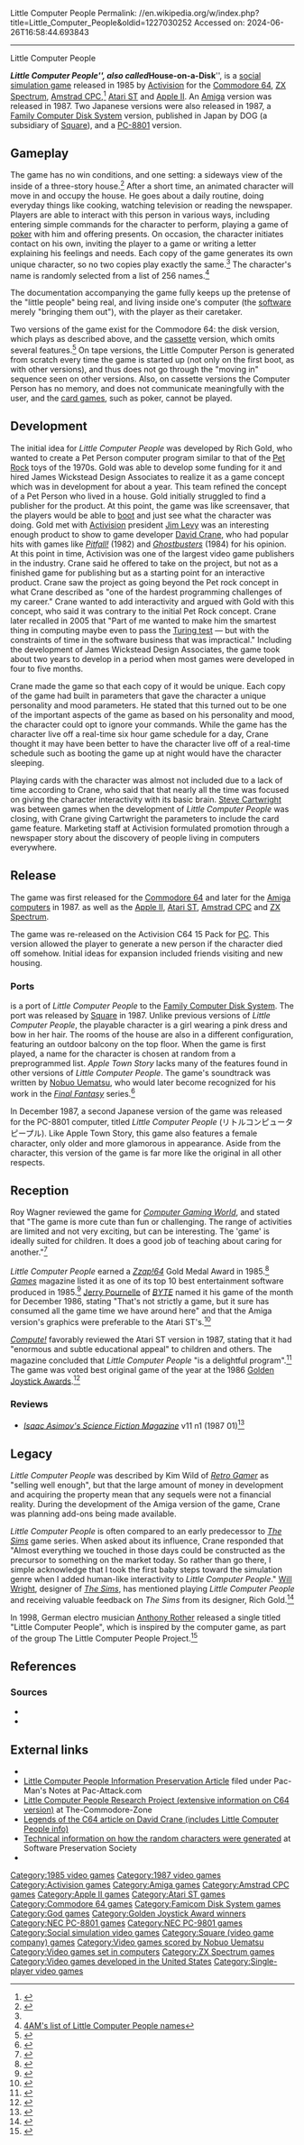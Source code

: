 Little Computer People
Permalink: //en.wikipedia.org/w/index.php?title=Little_Computer_People&oldid=1227030252
Accessed on: 2024-06-26T16:58:44.693843



------
Little Computer People
{{Short description|1985 video game}}
{{Infobox video game
|title=Little Computer People
|image= little computer people cover art.jpg
|caption=
|developer=[[Activision]]
|publisher=Activision
|designer=[[David Crane (programmer)|David Crane]]<br>Rich Gold
|released='''Commodore 64''' {{vgrelease|NA|September 27, 1985<ref>{{cite web |title=Little Computer People (Registration Number PA0000301880) |url=https://cocatalog.loc.gov |website=[[United States Copyright Office]] |access-date=1 June 2021}}</ref>|EU|November 1985<ref name="Z64"/>}} '''ZX Spectrum, Amstrad''' {{vgrelease|EU|Late 1985}} '''Apple II''' {{vgrelease|NA|December 1985<ref name="CE1985">{{cite magazine |title=1985 Index |magazine=[[Computer Entertainer]] |date=January 1986 |volume=4 |issue=10 |page=6 |url=http://www.ataricompendium.com/archives/newsletters/video_game_update/computer_entertainer_jan86.pdf#page=6}}</ref>}} '''Atari ST, Amiga''' <br> 1987
|genre=[[Social simulation game]]
|modes=[[Single-player]]
|platforms=[[Amiga]], [[Amstrad CPC]], [[Apple II]], [[Atari ST]], [[Commodore 64]], [[NEC PC-9801|PC-9801]], [[PC-8801]], [[ZX Spectrum]]
}}

'''''Little Computer People''''', also called '''''House-on-a-Disk''''', is a [[social simulation game]] released in 1985 by [[Activision]] for the 
[[Commodore 64]], [[ZX Spectrum]], [[Amstrad CPC]],<ref name="UnsungHeroes">{{citation|url=http://www.gamespot.com/gamespot/features/pc/unsung_heroes/sec2_02.html |title=Unsung Heroes: Ground Breaking Games – Little Computer People |last=Baker |first=T. Byrl |publisher=GameSpot |archiveurl=https://web.archive.org/web/20100707141052/http://www.gamespot.com/gamespot/features/pc/unsung_heroes/sec2_02.html |archivedate=2010-07-07 |accessdate=2014-10-30 |url-status=dead }}</ref> [[Atari ST]] and [[Apple II]]. An [[Amiga]] version was released in 1987. Two Japanese versions were also released in 1987, a [[Family Computer Disk System]] version, published in Japan by DOG (a subsidiary of [[Square (video game company)|Square]]), and a [[PC-8801]] version.

==Gameplay==
The game has no win conditions, and one setting: a sideways view of the inside of a three-story house.<ref>{{Cite web|url=https://www.retrogamer.net/retro_games80/little-computer-people/|title = Little Computer People &#124; Retro Gamer| date=16 October 2008 }}</ref> After a short time, an animated character will move in and occupy the house. He goes about a daily routine, doing everyday things like cooking, watching television or reading the newspaper. Players are able to interact with this person in various ways, including entering simple commands for the character to perform, playing a game of [[poker]] with him and offering presents. On occasion, the character initiates contact on his own, inviting the player to a game or writing a letter explaining his feelings and needs. Each copy of the game generates its own unique character, so no two copies play exactly the same.<ref name="UnsungHeroes"/> The character's name is randomly selected from a list of 256 names.<ref>[https://archive.org/details/LittleComputerPeople4amCrack 4AM's list of Little Computer People names]</ref>

The documentation accompanying the game fully keeps up the pretense of the "little people" being real, and living inside one's computer (the [[software]] merely "bringing them out"), with the player as their caretaker.

Two versions of the game exist for the Commodore 64: the disk version, which plays as described above, and the [[cassette tape|cassette]] version, which omits several features.<ref>{{Cite news|url=http://www.eurogamer.net/articles/little-computer-people-review|title=Little Computer People|newspaper=Eurogamer.net |date=26 October 2007}}</ref>  On tape versions, the Little Computer Person is generated from scratch every time the game is started up (not only on the first boot, as with other versions), and thus does not go through the "moving in" sequence seen on other versions. Also, on cassette versions the Computer Person has no memory, and does not communicate meaningfully with the user, and the [[card game]]s, such as poker, cannot be played.

==Development==
The initial idea for ''Little Computer People'' was developed by Rich Gold, who wanted to create a Pet Person computer program similar to that of the [[Pet Rock]] toys of the 1970s. Gold was able to develop some funding for it and hired James Wickstead Design Associates to realize it as a game concept which was in development for about a year.{{sfn|Wild|p=34}}{{sfn|Mott|2005|p=107}} This team refined the concept of a Pet Person who lived in a house.{{sfn|Wild|p=34}} Gold initially struggled to find a publisher for the product.{{sfn|Wild|p=34}}{{sfn|Mott|2005|p=106}} At this point, the game was like screensaver, that the players would be able to [[Booting|boot]] and just see what the character was doing.{{sfn|Mott|2005|p=106}} Gold met with [[Activision]] president [[Jim Levy]] was an interesting enough product to show to game developer [[David Crane (programmer)|David Crane]], who had popular hits with games like ''[[Pitfall!]]'' (1982) and ''[[Ghostbusters (1984 video game)|Ghostbusters]]'' (1984) for his opinion.{{sfn|Mott|2005|p=105}}{{sfn|Wild|p=34}} At this point in time, Activision was one of the largest video game publishers in the industry.{{sfn|Mott|2005|p=106}} Crane said he offered to take on the project, but not as a finished game for publishing but as a starting point for an interactive product.{{sfn|Wild|p=34}} Crane saw the project as going beyond the Pet rock concept in what Crane described as "one of the hardest programming challenges of my career."{{sfn|Mott|2005|p=106}} Crane wanted to add interactivity and argued with Gold with this concept, who said it was contrary to the initial Pet Rock concept.{{sfn|Mott|2005|p=106}} Crane later recalled in 2005 that "Part of me wanted to make him the smartest thing in computing maybe even to pass the [[Turing test]] — but with the constraints of time in the software business that was impractical."{{sfn|Mott|2005|p=106}} Including the development of James Wickstead Design Associates, the game took about two years to develop in a period when most games were developed in four to five months.{{sfn|Mott|2005|p=107}} 

Crane made the game so that each copy of it would be unique. Each copy of the game had built in parameters that gave the character a unique personality and mood parameters.{{sfn|Mott|2005|p=106}} He stated that this turned out to be one of the important aspects of the game as based on his personality and mood, the character could opt to ignore your commands.{{sfn|Mott|2005|p=106}}
While the game has the character live off a real-time six hour game schedule for a day, Crane thought it may have been better to have the character live off of a real-time schedule such as booting the game up at night would have the character sleeping.{{sfn|Wild|p=35}} 

Playing cards with the character was almost not included due to a lack of time according to Crane, who said that that nearly all the time was focused on giving the character interactivity with its basic brain.{{sfn|Wild|p=33}} [[Steve Cartwright]] was between games when the development of ''Little Computer People'' was closing, with Crane giving Cartwright the parameters to include the card game feature.{{sfn|Wild|p=34}} Marketing staff at Activision formulated promotion through a newspaper story about the discovery of people living in computers everywhere.{{sfn|Wild|p=35}}

==Release==
The game was first released for the [[Commodore 64]] and later for the [[Amiga|Amiga computers]] in 1987.{{sfn|Wild|pp=34-35}} as well as the [[Apple II]], [[Atari ST]], [[Amstrad CPC]] and [[ZX Spectrum]].{{sfn|Wild|p=34}}

The game was re-released on the Activision C64 15 Pack for [[IBM PC compatible|PC]]. This version allowed the player to generate a new person if the character died off somehow.{{sfn|Wild|p=34}} Initial ideas for expansion included friends visiting and new housing.{{sfn|Mott|2005|p=107}}

===Ports===
{{Infobox video game
|title=Apple Town Story
|image=
|caption=
|developer=[[Activision]]
|publisher=[[Square (video game company)|Square]]
|composer=[[Nobuo Uematsu]]
|engine=
|released={{vgrelease|JP|April 3, 1987}}
|genre=[[Simulation]]
|modes=[[Single-player]]
|platforms=[[Family Computer Disk System]]
}}

{{nihongo|'''''Apple Town Story'''''|アップルタウン物語}} is a port of ''Little Computer People'' to the [[Family Computer Disk System]]. The port was released by [[Square (video game company)|Square]] in 1987. Unlike previous versions of ''Little Computer People'', the playable character is a girl wearing a pink dress and bow in her hair. The rooms of the house are also in a different configuration, featuring an outdoor balcony on the top floor. When the game is first played, a name for the character is chosen at random from a preprogrammed list. ''Apple Town Story'' lacks many of the features found in other versions of ''Little Computer People''. The game's soundtrack was written by [[Nobuo Uematsu]], who would later become recognized for his work in the ''[[Final Fantasy]]'' series.<ref>{{cite web|title=Uematsu's Music |url=http://www.square-enix-usa.com/uematsu/profile/index.html |work=Square-Enix-USA.com |accessdate=2007-09-01 |url-status=dead |archiveurl=https://web.archive.org/web/20090312044802/http://www.square-enix-usa.com/uematsu/profile/index.html |archivedate=2009-03-12 }}</ref>

In December 1987, a second Japanese version of the game was released for the PC-8801 computer, titled ''Little Computer People'' (リトルコンピュータピープル). Like Apple Town Story, this game also features a female character, only older and more glamorous in appearance. Aside from the character, this version of the game is far more like the original in all other respects.

==Reception==
{{Video game reviews
| Z64=97%<ref>Zzap!64 review, [[Newsfield Publications]], issue 7, page 8</ref>
}}
Roy Wagner reviewed the game for ''[[Computer Gaming World]]'', and stated that "The game is more cute than fun or challenging. The range of activities are limited and not very exciting, but can be interesting. The 'game' is ideally suited for children. It does a good job of teaching about caring for another."<ref name="CGW26">{{cite magazine |last=Wagner |first=Roy |title=The Commodore Key |magazine=Computer Gaming World |date=March 1986 |volume=1 |issue=26 |pages=38}}</ref>

''Little Computer People'' earned a ''[[Zzap!64]]'' Gold Medal Award in 1985.<ref name="Z64">{{cite journal |date=November 1985 |title=Zzap! Test: The Activision Little Computer People Discovery Kit |journal=Zzap!64 |issue=7 |pages=8–10 |publisher=Newsfield |url=https://archive.org/stream/zzap64-magazine-007/ZZap_64_Issue_007_1985_Nov#page/n8/mode/2up |accessdate=2013-05-29}}</ref> ''[[GAMES Magazine|Games]]'' magazine listed it as one of its top 10 best entertainment software produced in 1985.<ref>{{Cite book |last1=Katz |first1=Arnie |url=http://archive.org/details/games701985december |title=GAMES Magazine #70 |last2=Kunkel |first2=Bill |last3=Worley |first3=Joyce |date=December 1985 |publisher=Playboy Enterprises |pages=47–48 |author-link2=Bill Kunkel (journalist) |issue=70}}</ref> [[Jerry Pournelle]] of ''[[BYTE]]'' named it his game of the month for December 1986, stating "That's not strictly a game, but it sure has consumed all the game time we have around here" and that the Amiga version's graphics were preferable to the Atari ST's.<ref name="pournelle198612">{{cite news | url=https://archive.org/stream/byte-magazine-1986-12/1986_12_BYTE_11-13_Graphics_Algorithms#page/n299/mode/2up | title=The Final Frontier | work=BYTE | date=December 1986 | accessdate=9 May 2015 | author=Pournelle, Jerry | pages=291}}</ref>

''[[Compute!]]'' favorably reviewed the Atari ST version in 1987, stating that it had "enormous and subtle educational appeal" to children and others. The magazine concluded that ''Little Computer People'' "is a delightful program".<ref name="randall198703">{{cite news | url=https://archive.org/stream/1987-03-compute-magazine/Compute_Issue_082_1987_Mar#page/n71/mode/2up | title=Little Computer People | work=Compute! | date=March 1987 | accessdate=9 November 2013 | author=Randall, Neil | pages=70}}</ref> The game was voted best original game of the year at the 1986 [[Golden Joystick Awards]].<ref>{{cite journal|title=Golden Joystick Awards|journal=[[Computer and Video Games]]|date=May 1986|issue=55|page=90|publisher=[[EMAP]]|url=https://archive.org/stream/Computer_Video_Games_Issue_055_1986-05_EMAP_Publishing_GB/Computer__Video_Games_Issue_055_1986-05_EMAP_Publishing_GB#page/n89/mode/2up}}</ref>

===Reviews===
*''[[Isaac Asimov's Science Fiction Magazine]]'' v11 n1 (1987 01)<ref>{{cite web | url=https://archive.org/details/Asimovs_v11n01_1987-01/page/n19/mode/2up | title=Asimov's v11n01 (1987 01) }}</ref>

==Legacy==
''Little Computer People'' was described by Kim Wild of ''[[Retro Gamer]]'' as "selling well enough", but that the large amount of money in development and acquiring the property mean that any sequels were not a financial reality.{{sfn|Wild|p=35}} During the development of the Amiga version of the game, Crane was planning add-ons being made available.{{sfn|Wild|p=35}}

''Little Computer People'' is often compared to an early predecessor to ''[[The Sims]]'' game series.{{sfn|Wild|p=35}}{{sfn|Mott|2005|p=105}} When asked about its influence, Crane responded that "Almost everything we touched in those days could be constructed as the precursor to something on the market today. So rather than go there, I simple acknowledge that I took the first baby steps toward the simulation genre when I added human-like interactivity to ''Little Computer People''."{{sfn|Wild|p=35}}
[[Will Wright (game designer)|Will Wright]], designer of ''[[The Sims (video game)|The Sims]]'', has mentioned playing ''Little Computer People'' and receiving valuable feedback on ''The Sims'' from its designer, Rich Gold.<ref>{{cite web|url= http://www.cnn.com/chat/transcripts/2000/1/wright/index.html | title=Will Wright: A chat about the {{sic|hide=y|two 'the' in source title}} "The Sims" and "SimCity" | publisher=CNN | accessdate=2006-09-03}}</ref>

In 1998, German electro musician [[Anthony Rother]] released a single titled "Little Computer People", which is inspired by the computer game, as part of the group The Little Computer People Project.<ref>{{cite web |title=The Little Computer People Project - Little Computer People |website=[[Discogs]] |year=1998 |url=https://www.discogs.com/master/72609-Little-Computer-People-Little-Computer-People |language=en}}</ref>

==References==
{{reflist}}

===Sources===
* {{cite magazine|magazine=[[Edge (magazine)|Edge]]|publisher=Future Publishing|title=The Making of...Little Computer People|
date=March 2005|editor-last=Mott|editor-first=Tony}}
* {{cite magazine|magazine=[[Retro Gamer]]|volume=2|issue=6|publisher=Live Publishing|last=Wild|first=Kim|title=Virtually Alive|issn=1742-3155}}

==External links==
*{{moby game|id=/little-computer-people}}
*[http://www.pac-attack.com/lcp Little Computer People Information Preservation Article] filed under Pac-Man's Notes at Pac-Attack.com
*[http://www.the-commodore-zone.com/articlelive/categories/Articles/Little-Computer-People/ Little Computer People Research Project (extensive information on C64 version)] at The-Commodore-Zone
*[http://www.the-commodore-zone.com/articlelive/articles/7/1/David-Crane/Page1.html Legends of the C64 article on David Crane (includes Little Computer People info)]
*[http://www.softpres.org/?id=article:game:little_computer_people Technical information on how the random characters were generated] at Software Preservation Society
*{{WoS game|id=0002897}}

[[Category:1985 video games]]
[[Category:1987 video games]]
[[Category:Activision games]]
[[Category:Amiga games]]
[[Category:Amstrad CPC games]]
[[Category:Apple II games]]
[[Category:Atari ST games]]
[[Category:Commodore 64 games]]
[[Category:Famicom Disk System games]]
[[Category:God games]]
[[Category:Golden Joystick Award winners]]
[[Category:NEC PC-8801 games]]
[[Category:NEC PC-9801 games]]
[[Category:Social simulation video games]]
[[Category:Square (video game company) games]]
[[Category:Video games scored by Nobuo Uematsu]]
[[Category:Video games set in computers]]
[[Category:ZX Spectrum games]]
[[Category:Video games developed in the United States]]
[[Category:Single-player video games]]